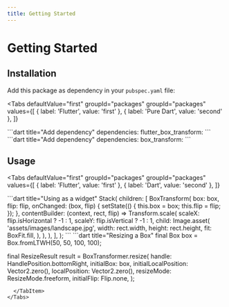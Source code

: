 ```yaml
---
title: Getting Started
---
```


# Getting Started

## Installation

Add this package as dependency in your `pubspec.yaml` file:

<Tabs
  defaultValue="first"
  groupId="packages"
  groupId="packages"
  values={[
      { label: 'Flutter', value: 'first' },
      { label: 'Pure Dart', value: 'second' },
  ]}
>
  <TabItem value="first">
```dart title="Add dependency"
dependencies:
  flutter_box_transform: <latest_version>
```
  </TabItem>
  <TabItem value="first">
```dart title="Add dependency"
dependencies:
  box_transform: <latest_version>
```
  </TabItem>
</Tabs>

## Usage

<Tabs
  defaultValue="first"
  groupId="packages"
  groupId="packages"
  values={[
    { label: 'Flutter', value: 'first' },
    { label: 'Dart', value: 'second' },
  ]}
>
  <TabItem value="first">
```dart title="Using as a widget"
Stack(
  children: [
    BoxTransform(
      box: box,
      flip: flip,
      onChanged: (box, flip) {
        setState(() {
          this.box = box;
          this.flip = flip;
        });
      },
      contentBuilder: (context, rect, flip) => Transform.scale(
        scaleX: flip.isHorizontal ? -1 : 1,
        scaleY: flip.isVertical ? -1 : 1,
        child: Image.asset(
          'assets/images/landscape.jpg',
          width: rect.width,
          height: rect.height,
          fit: BoxFit.fill,
        ),
      ),
    ),
  ],
);
```
  </TabItem>
  <TabItem value="first">
```dart title="Resizing a Box"
final Box box = Box.fromLTWH(50, 50, 100, 100);

final ResizeResult result = BoxTransformer.resize(
  handle: HandlePosition.bottomRight,
  initialBox: box,
  initialLocalPosition: Vector2.zero(),
  localPosition: Vector2.zero(),
  resizeMode: ResizeMode.freeform,
  initialFlip: Flip.none,
);
```
  </TabItem>
</Tabs>